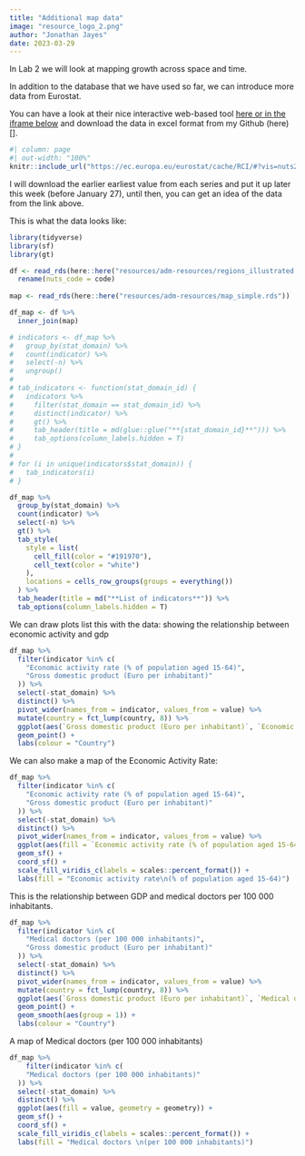 ```yaml
---
title: "Additional map data"
image: "resource_logo_2.png"
author: "Jonathan Jayes"
date: 2023-03-29
---
```


In Lab 2 we will look at mapping growth across space and time.

In addition to the database that we have used so far, we can introduce more data from Eurostat.

You can have a look at their nice interactive web-based tool [here or in the iframe below](https://ec.europa.eu/eurostat/cache/RCI/#?vis=nuts2.scitech&lang=en) and download the data in excel format from my Github (here)[].

```r
#| column: page
#| out-width: "100%"
knitr::include_url("https://ec.europa.eu/eurostat/cache/RCI/#?vis=nuts2.economy&lang=en", height = 800)
```

I will download the earlier earliest value from each series and put it up later this week (before January 27), until then, you can get an idea of the data from the link above.

This is what the data looks like:

```r
library(tidyverse)
library(sf)
library(gt)

df <- read_rds(here::here("resources/adm-resources/regions_illustrated.rds")) %>% 
  rename(nuts_code = code)
  
map <- read_rds(here::here("resources/adm-resources/map_simple.rds"))
```

```r
df_map <- df %>% 
  inner_join(map)
```

```r
# indicators <- df_map %>% 
#   group_by(stat_domain) %>% 
#   count(indicator) %>% 
#   select(-n) %>% 
#   ungroup()
# 
# tab_indicators <- function(stat_domain_id) {
#   indicators %>%
#     filter(stat_domain == stat_domain_id) %>%
#     distinct(indicator) %>%
#     gt() %>%
#     tab_header(title = md(glue::glue("**{stat_domain_id}**"))) %>%
#     tab_options(column_labels.hidden = T)
# }
# 
# for (i in unique(indicators$stat_domain)) {
#   tab_indicators(i)
# }

df_map %>%
  group_by(stat_domain) %>%
  count(indicator) %>%
  select(-n) %>%
  gt() %>%
  tab_style(
    style = list(
      cell_fill(color = "#191970"),
      cell_text(color = "white")
    ),
    locations = cells_row_groups(groups = everything())
  ) %>%
  tab_header(title = md("**List of indicators**")) %>%
  tab_options(column_labels.hidden = T)
```

We can draw plots list this with the data: showing the relationship between economic activity and gdp

```r

df_map %>%
  filter(indicator %in% c(
    "Economic activity rate (% of population aged 15-64)",
    "Gross domestic product (Euro per inhabitant)"
  )) %>%
  select(-stat_domain) %>%
  distinct() %>%
  pivot_wider(names_from = indicator, values_from = value) %>%
  mutate(country = fct_lump(country, 8)) %>%
  ggplot(aes(`Gross domestic product (Euro per inhabitant)`, `Economic activity rate (% of population aged 15-64)`, colour = country)) +
  geom_point() +
  labs(colour = "Country")
```

We can also make a map of the Economic Activity Rate:

```r
df_map %>%
  filter(indicator %in% c(
    "Economic activity rate (% of population aged 15-64)",
    "Gross domestic product (Euro per inhabitant)"
  )) %>%
  select(-stat_domain) %>%
  distinct() %>%
  pivot_wider(names_from = indicator, values_from = value) %>%
  ggplot(aes(fill = `Economic activity rate (% of population aged 15-64)`, geometry = geometry)) +
  geom_sf() +
  coord_sf() +
  scale_fill_viridis_c(labels = scales::percent_format()) +
  labs(fill = "Economic activity rate\n(% of population aged 15-64)")

```

This is the relationship between GDP and medical doctors per 100 000 inhabitants.

```r
df_map %>%
  filter(indicator %in% c(
    "Medical doctors (per 100 000 inhabitants)",
    "Gross domestic product (Euro per inhabitant)"
  )) %>%
  select(-stat_domain) %>%
  distinct() %>%
  pivot_wider(names_from = indicator, values_from = value) %>%
  mutate(country = fct_lump(country, 8)) %>%
  ggplot(aes(`Gross domestic product (Euro per inhabitant)`, `Medical doctors (per 100 000 inhabitants)`, colour = country)) +
  geom_point() +
  geom_smooth(aes(group = 1)) +
  labs(colour = "Country")
```

A map of Medical doctors (per 100 000 inhabitants)

```r
df_map %>% 
    filter(indicator %in% c(
    "Medical doctors (per 100 000 inhabitants)"
  )) %>%
  select(-stat_domain) %>%
  distinct() %>%
  ggplot(aes(fill = value, geometry = geometry)) +
  geom_sf() +
  coord_sf() +
  scale_fill_viridis_c(labels = scales::percent_format()) +
  labs(fill = "Medical doctors \n(per 100 000 inhabitants)")
```

